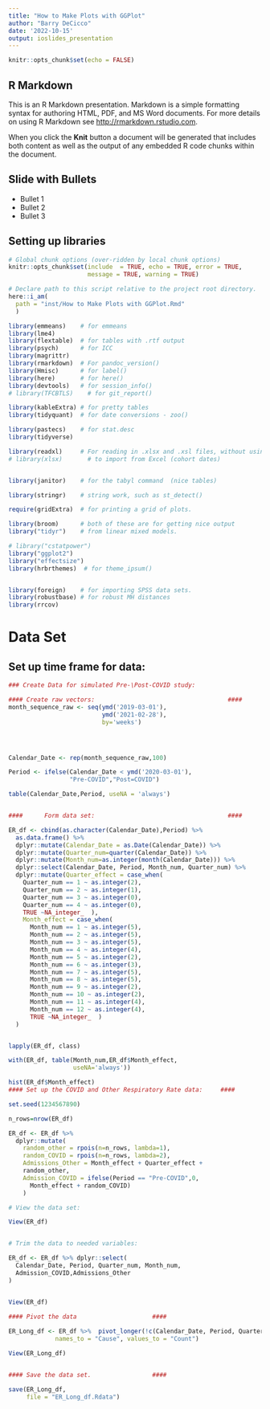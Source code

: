 ```yaml
---
title: "How to Make Plots with GGPlot"
author: "Barry DeCicco"
date: '2022-10-15'
output: ioslides_presentation
---
```


```r
knitr::opts_chunk$set(echo = FALSE)
```

## R Markdown

This is an R Markdown presentation. Markdown is a simple formatting syntax for authoring HTML, PDF, and MS Word documents. For more details on using R Markdown see <http://rmarkdown.rstudio.com>.

When you click the **Knit** button a document will be generated that includes both content as well as the output of any embedded R code chunks within the document.

## Slide with Bullets

- Bullet 1
- Bullet 2
- Bullet 3

## Setting up libraries


```r

# Global chunk options (over-ridden by local chunk options)
knitr::opts_chunk$set(include  = TRUE, echo = TRUE, error = TRUE, 
                      message = TRUE, warning = TRUE)

# Declare path to this script relative to the project root directory.
here::i_am(
  path = "inst/How to Make Plots with GGPlot.Rmd"
  )

```


```r

library(emmeans)    # for emmeans
library(lme4) 
library(flextable)  # for tables with .rtf output
library(psych)      # for ICC
library(magrittr)
library(rmarkdown)  # For pandoc_version()
library(Hmisc)      # for label()
library(here)       # for here()
library(devtools)   # for session_info()
# library(TFCBTLS)    # for git_report()

library(kableExtra) # for pretty tables
library(tidyquant)  # for date conversions - zoo()

library(pastecs)    # for stat.desc
library(tidyverse)

library(readxl)     # For reading in .xlsx and .xsl files, without using Java.
# library(xlsx)       # to import from Excel (cohort dates)


library(janitor)    # for the tabyl command  (nice tables)

library(stringr)    # string work, such as st_detect()

require(gridExtra)  # for printing a grid of plots.

library(broom)      # both of these are for getting nice output
library("tidyr")    # from linear mixed models.

# library("cstatpower")
library("ggplot2")
library("effectsize")
library(hrbrthemes)  # for theme_ipsum()


library(foreign)    # for importing SPSS data sets.
library(robustbase) # for robust MH distances
library(rrcov)

```


# Data Set

## Set up time frame for data:

```r


### Create Data for simulated Pre-\Post-COVID study:

#### Create raw vectors:                                     ####
month_sequence_raw <- seq(ymd('2019-03-01'),
                          ymd('2021-02-28'),
                          by='weeks')




Calendar_Date <- rep(month_sequence_raw,100)

Period <- ifelse(Calendar_Date < ymd('2020-03-01'),
                 "Pre-COVID","Post=COVID")

table(Calendar_Date,Period, useNA = 'always')


####      Form data set:                                     ####

ER_df <- cbind(as.character(Calendar_Date),Period) %>% 
  as.data.frame() %>% 
  dplyr::mutate(Calendar_Date = as.Date(Calendar_Date)) %>% 
  dplyr::mutate(Quarter_num=quarter(Calendar_Date)) %>% 
  dplyr::mutate(Month_num=as.integer(month(Calendar_Date))) %>% 
  dplyr::select(Calendar_Date, Period, Month_num, Quarter_num) %>% 
  dplyr::mutate(Quarter_effect = case_when(
    Quarter_num == 1 ~ as.integer(2),
    Quarter_num == 2 ~ as.integer(1),
    Quarter_num == 3 ~ as.integer(0),
    Quarter_num == 4 ~ as.integer(0),
    TRUE ~NA_integer_  ),
    Month_effect = case_when(
      Month_num == 1 ~ as.integer(5),
      Month_num == 2 ~ as.integer(5),
      Month_num == 3 ~ as.integer(5),
      Month_num == 4 ~ as.integer(4),
      Month_num == 5 ~ as.integer(2),
      Month_num == 6 ~ as.integer(3),
      Month_num == 7 ~ as.integer(5),
      Month_num == 8 ~ as.integer(5),
      Month_num == 9 ~ as.integer(2),
      Month_num == 10 ~ as.integer(2),
      Month_num == 11 ~ as.integer(4),
      Month_num == 12 ~ as.integer(4),
      TRUE ~NA_integer_  )
  )


lapply(ER_df, class)

with(ER_df, table(Month_num,ER_df$Month_effect, 
                  useNA='always'))

hist(ER_df$Month_effect)
#### Set up the COVID and Other Respiratory Rate data:     ####

set.seed(1234567890)

n_rows=nrow(ER_df)

ER_df <- ER_df %>% 
  dplyr::mutate(
    random_other = rpois(n=n_rows, lambda=1),
    random_COVID = rpois(n=n_rows, lambda=2),
    Admissions_Other = Month_effect + Quarter_effect + 
    random_other,
    Admission_COVID = ifelse(Period == "Pre-COVID",0,
      Month_effect + random_COVID)
    )

# View the data set:

View(ER_df)


# Trim the data to needed variables:

ER_df <- ER_df %>% dplyr::select(
  Calendar_Date, Period, Quarter_num, Month_num,
  Admission_COVID,Admissions_Other 
)


View(ER_df)
 
#### Pivot the data                     ####

ER_Long_df <- ER_df %>%  pivot_longer(!c(Calendar_Date, Period, Quarter_num, Month_num),
             names_to = "Cause", values_to = "Count")

View(ER_Long_df)


#### Save the data set.                 ####

save(ER_Long_df, 
     file = "ER_Long_df.Rdata")


```

